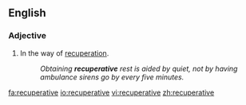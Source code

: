 ==English==

===Adjective===
{{en-adj}}

#In the way of [[recuperation]].
#:''Obtaining '''recuperative''' rest is aided by quiet, not by having ambulance sirens go by every five minutes.''

[[fa:recuperative]]
[[io:recuperative]]
[[vi:recuperative]]
[[zh:recuperative]]